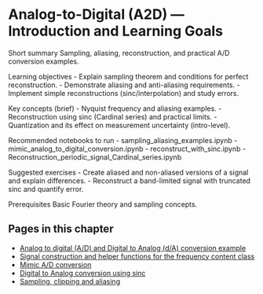 # Analog-to-Digital (A2D) — Introduction and Learning Goals

Short summary
Sampling, aliasing, reconstruction, and practical A/D conversion examples.

Learning objectives
- Explain sampling theorem and conditions for perfect reconstruction.
- Demonstrate aliasing and anti-aliasing requirements.
- Implement simple reconstructions (sinc/interpolation) and study errors.

Key concepts (brief)
- Nyquist frequency and aliasing examples.
- Reconstruction using sinc (Cardinal series) and practical limits.
- Quantization and its effect on measurement uncertainty (intro-level).

Recommended notebooks to run
- sampling_aliasing_examples.ipynb
- mimic_analog_to_digital_conversion.ipynb
- reconstruct_with_sinc.ipynb
- Reconstruction_periodic_signal_Cardinal_series.ipynb

Suggested exercises
- Create aliased and non-aliased versions of a signal and explain differences.
- Reconstruct a band-limited signal with truncated sinc and quantify error.

Prerequisites
Basic Fourier theory and sampling concepts.

<!-- AUTOGEN_START -->
## Pages in this chapter

- [Analog to digital (A/D) and Digital to Analog (d/A) conversion example](Reconstruction_periodic_signal_Cardinal_series.qmd)
- [Signal construction and helper functions for the frequency content class](create_plot_signal.qmd)
- [Mimic A/D conversion](mimic_analog_to_digital_conversion.qmd)
- [Digital to Analog conversion using sinc](reconstruct_with_sinc.qmd)
- [Sampling, clipping and aliasing](sampling_aliasing_examples.qmd)
<!-- AUTOGEN_END -->
